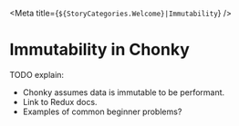 
<Meta title={`${StoryCategories.Welcome}|Immutability`} />

<ChonkyHeader />

# Immutability in Chonky

TODO explain:

-   Chonky assumes data is immutable to be performant.
-   Link to Redux docs.
-   Examples of common beginner problems?
